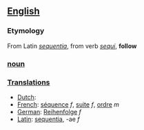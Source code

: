 ==[[English]]==

===Etymology===
From Latin ''[[sequentia]]'', from verb ''[[sequi]]'', '''follow'''

===[[noun]]===

===[[Translations]]===

*[[Dutch]]: [[]]
*[[French]]: [[séquence]] ''f'', [[suite]] ''f'', [[ordre]] ''m''
*[[German]]: [[Reihenfolge]] ''f''
*[[Latin]]: [[sequentia]], -ae ''f''